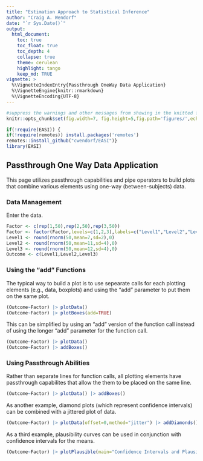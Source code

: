 ```yaml
---
title: "Estimation Approach to Statistical Inference"
author: "Craig A. Wendorf"
date: "`r Sys.Date()`"
output:
  html_document:
    toc: true
    toc_float: true
    toc_depth: 4
    collapse: true
    theme: cerulean
    highlight: tango
    keep_md: TRUE
vignette: >
  %\VignetteIndexEntry{Passthrough OneWay Data Application}
  %\VignetteEngine{knitr::rmarkdown}
  %\VignetteEncoding{UTF-8}
---
```


```r
#suppress the warnings and other messages from showing in the knitted file.
knitr::opts_chunk$set(fig.width=7, fig.height=5,fig.path='figures/',echo=TRUE,warning=FALSE,message=FALSE)
```

```r
if(!require(EASI)) {
if(!require(remotes)) install.packages('remotes')
remotes::install_github("cwendorf/EASI")}
library(EASI)
```

## Passthrough One Way Data Application

This page utilizes passthrough capabilities and pipe operators to build plots that combine various elements using one-way (between-subjects) data.

### Data Management

Enter the data.
```r
Factor <- c(rep(1,50),rep(2,50),rep(3,50))
Factor <- factor(Factor,levels=c(1,2,3),labels=c("Level1","Level2","Level3"))
Level1 <- round(rnorm(50,mean=7,sd=2),0)
Level2 <- round(rnorm(50,mean=11,sd=4),0)
Level3 <- round(rnorm(50,mean=12,sd=4),0)
Outcome <- c(Level1,Level2,Level3)
```

### Using the "add" Functions

The typical way to build a plot is to use sepearate calls for each plotting elements (e.g., data, boxplots) and using the "add" parameter to put them on the same plot.
```r
(Outcome~Factor) |> plotData() 
(Outcome~Factor) |> plotBoxes(add=TRUE)
```

This can be simplified by using an "add" version of the function call instead of using the longer "add" parameter for the function call.
```r
(Outcome~Factor) |> plotData() 
(Outcome~Factor) |> addBoxes()
```

### Using Passthrough Abilities

Rather than separate lines for function calls, all plotting elements have passthrough capabilites that allow the them to be placed on the same line.
```r
(Outcome~Factor) |> plotData() |> addBoxes()
```

As another example, diamond plots (which represent confidence intervals) can be combined with a jittered plot of data.
```r
(Outcome~Factor) |> plotData(offset=0,method="jitter") |> addDiamonds()
```

As a third example, plausibility curves can be used in conjunction with confidence intervals for the means.
```r
(Outcome~Factor) |> plotPlausible(main="Confidence Intervals and Plausibilty Curves",offset=0) |> addIntervals(values=FALSE)
```
